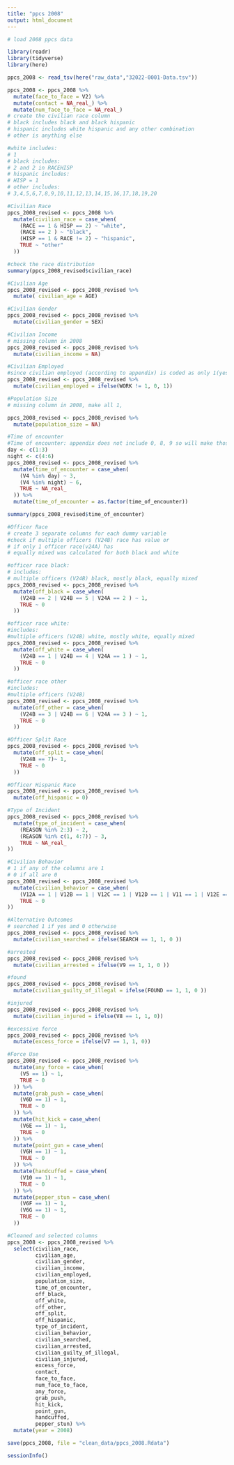 ---
title: "ppcs 2008"
output: html_document
---

```{r}
# load 2008 ppcs data

library(readr)
library(tidyverse)
library(here)
```

```{r}
ppcs_2008 <- read_tsv(here("raw_data","32022-0001-Data.tsv"))

```

```{r}
ppcs_2008 <- ppcs_2008 %>%
  mutate(face_to_face = V2) %>%
  mutate(contact = NA_real_) %>%
  mutate(num_face_to_face = NA_real_)
# create the civilian race column
# black includes black and black hispanic
# hispanic includes white hispanic and any other combination
# other is anything else

#white includes:
# 1 
# black includes:
# 2 and 2 in RACEHISP
# hispanic includes:
# HISP = 1
# other includes:
# 3,4,5,6,7,8,9,10,11,12,13,14,15,16,17,18,19,20
```

```{r}
#Civilian Race
ppcs_2008_revised <- ppcs_2008 %>% 
  mutate(civilian_race = case_when(
    (RACE == 1 & HISP == 2) ~ "white",
    (RACE == 2 ) ~ "black",
    (HISP == 1 & RACE != 2) ~ "hispanic",
    TRUE ~ "other"
  ))

#check the race distribution
summary(ppcs_2008_revised$civilian_race)
```

```{r}
#Civilian Age
ppcs_2008_revised <- ppcs_2008_revised %>%
  mutate( civilian_age = AGE)
```

```{r}
#Civilian Gender
ppcs_2008_revised <- ppcs_2008_revised %>%
  mutate(civilian_gender = SEX)
```

```{r}
#Civilian Income
# missing column in 2008
ppcs_2008_revised <- ppcs_2008_revised %>%
  mutate(civilian_income = NA)
```

```{r}
#Civilian Employed
#since civilian employed (according to appendix) is coded as only 1(yes) or 0(otherwise),
ppcs_2008_revised <- ppcs_2008_revised %>%
  mutate(civilian_employed = ifelse(WORK != 1, 0, 1))
```

```{r}
#Population Size
# missing column in 2008, make all 1,

ppcs_2008_revised <- ppcs_2008_revised %>%
  mutate(population_size = NA)
```

```{r}
#Time of encounter
#Time of encounter: appendix does not include 0, 8, 9 so will make those NA
day <- c(1:3)
night <- c(4:6)
ppcs_2008_revised <- ppcs_2008_revised %>% 
  mutate(time_of_encounter = case_when(
    (V4 %in% day) ~ 3,
    (V4 %in% night) ~ 6,
    TRUE ~ NA_real_
  )) %>%
  mutate(time_of_encounter = as.factor(time_of_encounter))

summary(ppcs_2008_revised$time_of_encounter)
```

```{r}
#Officer Race
# create 3 separate columns for each dummy variable
#check if multiple officers (V24B) race has value or
# if only 1 officer race(v24A) has
# equally mixed was calculated for both black and white

#officer race black:
# includes:
# multiple officers (V24B) black, mostly black, equally mixed
ppcs_2008_revised <- ppcs_2008_revised %>%
  mutate(off_black = case_when(
    (V24B == 2 | V24B == 5 | V24A == 2 ) ~ 1,
    TRUE ~ 0
  ))

#officer race white:
#includes:
#multiple officers (V24B) white, mostly white, equally mixed
ppcs_2008_revised <- ppcs_2008_revised %>%
  mutate(off_white = case_when(
    (V24B == 1 | V24B == 4 | V24A == 1 ) ~ 1,
    TRUE ~ 0
  ))

#officer race other
#includes:
#multiple officers (V24B) 
ppcs_2008_revised <- ppcs_2008_revised %>%
  mutate(off_other = case_when(
    (V24B == 3 | V24B == 6 | V24A == 3 ) ~ 1,
    TRUE ~ 0
  ))
```

```{r}
#Officer Split Race
ppcs_2008_revised <- ppcs_2008_revised %>%
  mutate(off_split = case_when(
    (V24B == 7)~ 1,
    TRUE ~ 0
  ))
```

```{r}
#Officer Hispanic Race
ppcs_2008_revised <- ppcs_2008_revised %>%
  mutate(off_hispanic = 0)

```

```{r}
#Type of Incident
ppcs_2008_revised <- ppcs_2008_revised %>%
  mutate(type_of_incident = case_when(
    (REASON %in% 2:3) ~ 2,
    (REASON %in% c(1, 4:7)) ~ 3,
    TRUE ~ NA_real_
))

```

```{r}
#Civilian Behavior
# 1 if any of the columns are 1
# 0 if all are 0
ppcs_2008_revised <- ppcs_2008_revised %>%
  mutate(civilian_behavior = case_when(
    (V12A == 1 | V12B == 1 | V12C == 1 | V12D == 1 | V11 == 1 | V12E == 1) ~ 1,
    TRUE ~ 0
))

```

```{r}
#Alternative Outcomes
# searched 1 if yes and 0 otherwise
ppcs_2008_revised <- ppcs_2008_revised %>% 
  mutate(civilian_searched = ifelse(SEARCH == 1, 1, 0 ))

#arrested
ppcs_2008_revised <- ppcs_2008_revised %>% 
  mutate(civilian_arrested = ifelse(V9 == 1, 1, 0 ))

#found 
ppcs_2008_revised <- ppcs_2008_revised %>%
  mutate(civilian_guilty_of_illegal = ifelse(FOUND == 1, 1, 0 ))

#injured
ppcs_2008_revised <- ppcs_2008_revised %>%
  mutate(civilian_injured = ifelse(V8 == 1, 1, 0))

#excessive force
ppcs_2008_revised <- ppcs_2008_revised %>%
  mutate(excess_force = ifelse(V7 == 1, 1, 0))

```

```{r}
#Force Use
ppcs_2008_revised <- ppcs_2008_revised %>%
  mutate(any_force = case_when(
    (V5 == 1) ~ 1,
    TRUE ~ 0
  )) %>%
  mutate(grab_push = case_when(
    (V6D == 1) ~ 1,
    TRUE ~ 0
  )) %>%
  mutate(hit_kick = case_when(
    (V6E == 1) ~ 1,
    TRUE ~ 0
  )) %>%
  mutate(point_gun = case_when(
    (V6H == 1) ~ 1,
    TRUE ~ 0
  )) %>%
  mutate(handcuffed = case_when(
    (V10 == 1) ~ 1,
    TRUE ~ 0
  )) %>%
  mutate(pepper_stun = case_when(
    (V6F == 1) ~ 1,
    (V6G == 1) ~ 1,
    TRUE ~ 0
  ))

```

```{r}
#Cleaned and selected columns
ppcs_2008 <- ppcs_2008_revised %>%
  select(civilian_race, 
         civilian_age, 
         civilian_gender, 
         civilian_income, 
         civilian_employed, 
         population_size, 
         time_of_encounter, 
         off_black, 
         off_white, 
         off_other, 
         off_split, 
         off_hispanic, 
         type_of_incident, 
         civilian_behavior, 
         civilian_searched, 
         civilian_arrested, 
         civilian_guilty_of_illegal, 
         civilian_injured, 
         excess_force, 
         contact, 
         face_to_face, 
         num_face_to_face, 
         any_force,
         grab_push, 
         hit_kick,
         point_gun,
         handcuffed,
         pepper_stun) %>%
  mutate(year = 2008)

save(ppcs_2008, file = "clean_data/ppcs_2008.Rdata")
```

```{r}
sessionInfo()
```

